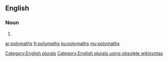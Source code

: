 ==English==

===Noun===
{{head|en}}

# {{plural of|polymath}}

[[Category:English plurals]][[Category:English plurals using obsolete wikisyntax]]

[[ar:polymaths]]
[[fr:polymaths]]
[[ku:polymaths]]
[[my:polymaths]]